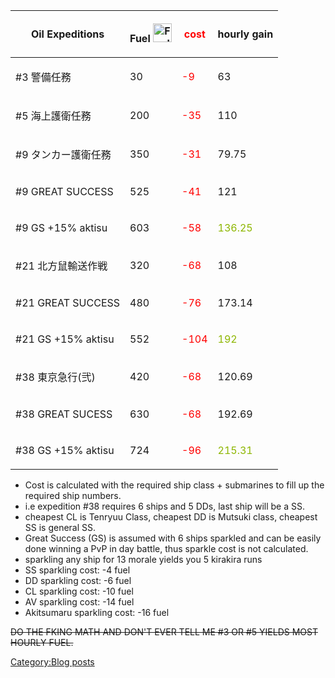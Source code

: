 {| border="0" cellpadding="1" cellspacing="1" class="article-table" style="width: 700px;"
|-
! scope="col"|Oil Expeditions
! scope="col"|Fuel [[File:Fuel.png|30x30px]]
! style="color:red;" scope="col"|cost
! scope="col"|hourly gain
|-
|#3 警備任務
|30
|style="color:red;"| -9
|63
|-
|#5 海上護衛任務
|200
|style="color:red;"| -35
|110
|-
|#9 タンカー護衛任務
|350
|style="color:red;"| -31
|79.75
|-
|#9 GREAT SUCCESS
|525
|style="color:red;"| -41
|121
|-
|#9 GS +15% aktisu
|603
|style="color:red;"| -58
|style="color:#8DB600;"|136.25
|-
|#21 北方鼠輸送作戦
|320
|style="color:red;"| -68
|108
|-
|#21 GREAT SUCCESS
|480
|style="color:red;"| -76
|173.14
|-
|#21 GS +15% aktisu
|552
|style="color:red;"| -104
|style="color:#8DB600;"|192
|-
|#38 東京急行(弐)
|420
|style="color:red;"| -68
|120.69
|-
|#38 GREAT SUCESS
|630
|style="color:red;"| -68
|192.69
|-
|#38 GS +15% aktisu
|724
|style="color:red;"| -96
|style="color:#8DB600;"|215.31
|}
*Cost is calculated with the required ship class + submarines to fill up the required ship numbers.
*i.e expedition #38 requires 6 ships and 5 DDs, last ship will be a SS.
*cheapest CL is Tenryuu Class, cheapest DD is Mutsuki class, cheapest SS is general SS.
*Great Success (GS) is assumed with 6 ships sparkled and can be easily done winning a PvP in day battle, thus sparkle cost is not calculated.
*sparkling any ship for 13 morale yields you 5 kirakira runs
*SS sparkling cost: -4 fuel
*DD sparkling cost: -6 fuel
*CL sparkling cost: -10 fuel
*AV sparkling cost: -14 fuel
*Akitsumaru sparkling cost: -16 fuel
<s>DO THE FKING MATH AND DON'T EVER TELL ME #3 OR #5 YIELDS MOST HOURLY FUEL.</s>
[[Category:Blog posts]]